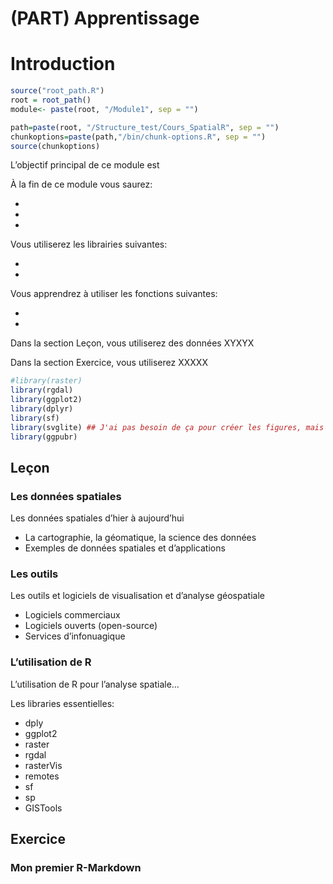 # (PART) Apprentissage {-}
# Introduction {#intro}


```r
source("root_path.R")
root = root_path()
module<- paste(root, "/Module1", sep = "")
```


```r
path=paste(root, "/Structure_test/Cours_SpatialR", sep = "")
chunkoptions=paste(path,"/bin/chunk-options.R", sep = "")
source(chunkoptions)
```
L'objectif principal de ce module est

À la fin de ce module vous saurez:

-
-
-

Vous utiliserez les librairies suivantes:

- 
-

Vous apprendrez à utiliser les fonctions suivantes:

- 
-

Dans la section Leçon, vous utiliserez des données XYXYX

Dans la section Exercice, vous utiliserez XXXXX

```r
#library(raster)
library(rgdal)
library(ggplot2)
library(dplyr)
library(sf)
library(svglite) ## J'ai pas besoin de ça pour créer les figures, mais pour les inclure dans le markdown, oui.
library(ggpubr)
```




## Leçon
### Les données spatiales
Les données spatiales d'hier à aujourd'hui    

-	La cartographie, la géomatique, la science des données  
-	Exemples de données spatiales et d'applications

### Les outils
Les outils et logiciels de visualisation et d'analyse géospatiale    

- Logiciels commerciaux  
- Logiciels ouverts (open-source)  
- Services d'infonuagique  

### L'utilisation de R
L'utilisation de R pour l'analyse spatiale...  

Les libraries essentielles:

-	dply  
-	ggplot2  
-	raster   
-	rgdal  
-	rasterVis  
-	remotes  
-	sf  
-	sp  
-	GISTools  

## Exercice
### Mon premier R-Markdown


